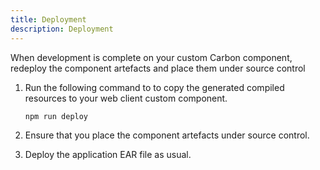 ```yaml
---
title: Deployment
description: Deployment
---
```


When development is complete on your custom Carbon component, redeploy the component artefacts and place them under source control

1. Run the following command to to copy the generated compiled resources to your web client custom component.
   
   ```
   npm run deploy
   ```
   
2. Ensure that you place the component artefacts under source control.
3. Deploy the application EAR file as usual.
